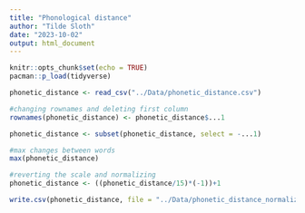 ```yaml
---
title: "Phonological distance"
author: "Tilde Sloth"
date: "2023-10-02"
output: html_document
---
```


```r
knitr::opts_chunk$set(echo = TRUE)
pacman::p_load(tidyverse)
```


```r
phonetic_distance <- read_csv("../Data/phonetic_distance.csv")

#changing rownames and deleting first column
rownames(phonetic_distance) <- phonetic_distance$...1

phonetic_distance <- subset(phonetic_distance, select = -...1)

#max changes between words 
max(phonetic_distance)

#reverting the scale and normalizing 
phonetic_distance <- ((phonetic_distance/15)*(-1))+1

write.csv(phonetic_distance, file = "../Data/phonetic_distance_normalized.csv")
    
```

